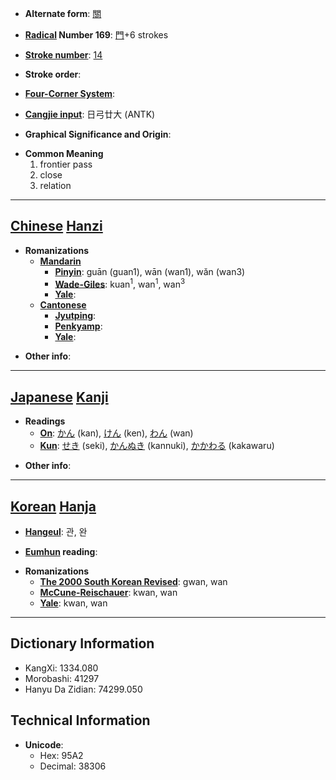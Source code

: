* '''Alternate form''': [[關]]

* '''[[Wiktionary:Chinese radical index| Radical]] Number 169''': [[Wiktionary:Chinese radical index 門|門]]+6 strokes

* '''[[Wiktionary:Chinese total strokes index|Stroke number]]''': [[Wiktionary:Chinese total strokes index 14|14]]

* '''Stroke order''': 

* '''[[Wiktionary:Chinese four corner index|Four-Corner System]]''': 

* '''[[Wiktionary:Chinese Cangjie index|Cangjie input]]''': 日弓廿大 (ANTK)

* '''Graphical Significance and Origin''': 

* '''Common Meaning'''
*#frontier pass
*# close
*# relation


----

== [[Chinese]] [[Hanzi]] ==

* '''Romanizations'''
** '''[[Mandarin]]'''
*** '''[[Pinyin]]''': guān (guan1), wān (wan1), wǎn (wan3)
*** '''[[Wade-Giles]]''': kuan<sup>1</sup>, wan<sup>1</sup>, wan<sup>3</sup>
*** '''[[Yale]]''': 
** '''[[Cantonese]]'''
*** '''[[Jyutping]]''':
*** '''[[Penkyamp]]''': 
*** '''[[Yale]]''': 

* '''Other info''': 

----

== [[Japanese]] [[Kanji]] ==

* '''Readings'''
** '''[[On]]''': [[かん]] (kan), [[けん]] (ken), [[わん]] (wan)
** '''[[Kun]]''': [[せき]] (seki), [[かんぬき]] (kannuki), [[かかわる]] (kakawaru)

* '''Other info''':  

----

== [[Korean]] [[Hanja]] ==

* '''[[Hangeul]]''': 관, 완

* '''[[Eumhun]] reading''': 

* '''Romanizations'''
** '''[[The 2000 South Korean Revised Romanization|The 2000 South Korean Revised]]''': gwan, wan
** '''[[McCune-Reischauer]]''': kwan, wan
** '''[[Yale]]''': kwan, wan

----

== Dictionary Information ==

* KangXi: 1334.080
* Morobashi: 41297
* Hanyu Da Zidian: 74299.050

== Technical Information ==

* '''Unicode''':
** Hex: 95A2
** Decimal: 38306